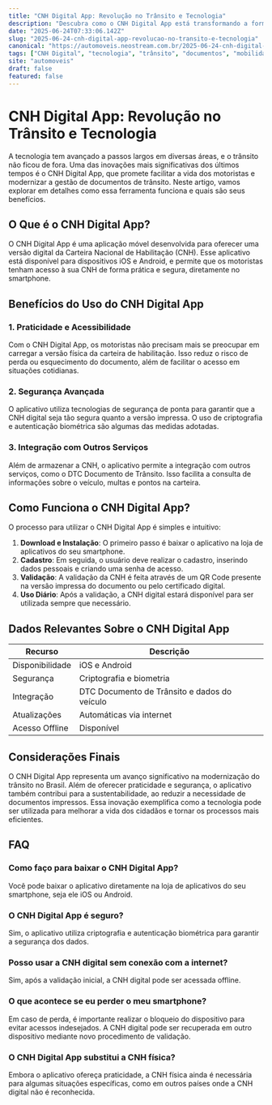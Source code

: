 ```yaml
---
title: "CNH Digital App: Revolução no Trânsito e Tecnologia"
description: "Descubra como o CNH Digital App está transformando a forma como lidamos com documentos de trânsito e facilitando a vida dos motoristas no Brasil."
date: "2025-06-24T07:33:06.142Z"
slug: "2025-06-24-cnh-digital-app-revolucao-no-transito-e-tecnologia"
canonical: "https://automoveis.neostream.com.br/2025-06-24-cnh-digital-app-revolucao-no-transito-e-tecnologia"
tags: ["CNH Digital", "tecnologia", "trânsito", "documentos", "mobilidade"]
site: "automoveis"
draft: false
featured: false
---
```


# CNH Digital App: Revolução no Trânsito e Tecnologia

A tecnologia tem avançado a passos largos em diversas áreas, e o trânsito não ficou de fora. Uma das inovações mais significativas dos últimos tempos é o CNH Digital App, que promete facilitar a vida dos motoristas e modernizar a gestão de documentos de trânsito. Neste artigo, vamos explorar em detalhes como essa ferramenta funciona e quais são seus benefícios.

## O Que é o CNH Digital App?

O CNH Digital App é uma aplicação móvel desenvolvida para oferecer uma versão digital da Carteira Nacional de Habilitação (CNH). Esse aplicativo está disponível para dispositivos iOS e Android, e permite que os motoristas tenham acesso à sua CNH de forma prática e segura, diretamente no smartphone.

## Benefícios do Uso do CNH Digital App

### 1. Praticidade e Acessibilidade

Com o CNH Digital App, os motoristas não precisam mais se preocupar em carregar a versão física da carteira de habilitação. Isso reduz o risco de perda ou esquecimento do documento, além de facilitar o acesso em situações cotidianas.

### 2. Segurança Avançada

O aplicativo utiliza tecnologias de segurança de ponta para garantir que a CNH digital seja tão segura quanto a versão impressa. O uso de criptografia e autenticação biométrica são algumas das medidas adotadas.

### 3. Integração com Outros Serviços

Além de armazenar a CNH, o aplicativo permite a integração com outros serviços, como o DTC Documento de Trânsito. Isso facilita a consulta de informações sobre o veículo, multas e pontos na carteira.

## Como Funciona o CNH Digital App?

O processo para utilizar o CNH Digital App é simples e intuitivo:

1. **Download e Instalação**: O primeiro passo é baixar o aplicativo na loja de aplicativos do seu smartphone.
2. **Cadastro**: Em seguida, o usuário deve realizar o cadastro, inserindo dados pessoais e criando uma senha de acesso.
3. **Validação**: A validação da CNH é feita através de um QR Code presente na versão impressa do documento ou pelo certificado digital.
4. **Uso Diário**: Após a validação, a CNH digital estará disponível para ser utilizada sempre que necessário.

## Dados Relevantes Sobre o CNH Digital App

| **Recurso**                | **Descrição**                                             |
|---------------------------|---------------------------------------------------------|
| Disponibilidade           | iOS e Android                                           |
| Segurança                 | Criptografia e biometria                                 |
| Integração                | DTC Documento de Trânsito e dados do veículo             |
| Atualizações              | Automáticas via internet                                 |
| Acesso Offline            | Disponível                                              |

## Considerações Finais

O CNH Digital App representa um avanço significativo na modernização do trânsito no Brasil. Além de oferecer praticidade e segurança, o aplicativo também contribui para a sustentabilidade, ao reduzir a necessidade de documentos impressos. Essa inovação exemplifica como a tecnologia pode ser utilizada para melhorar a vida dos cidadãos e tornar os processos mais eficientes.

## FAQ

### Como faço para baixar o CNH Digital App?

Você pode baixar o aplicativo diretamente na loja de aplicativos do seu smartphone, seja ele iOS ou Android.

### O CNH Digital App é seguro?

Sim, o aplicativo utiliza criptografia e autenticação biométrica para garantir a segurança dos dados.

### Posso usar a CNH digital sem conexão com a internet?

Sim, após a validação inicial, a CNH digital pode ser acessada offline.

### O que acontece se eu perder o meu smartphone?

Em caso de perda, é importante realizar o bloqueio do dispositivo para evitar acessos indesejados. A CNH digital pode ser recuperada em outro dispositivo mediante novo procedimento de validação.

### O CNH Digital App substitui a CNH física?

Embora o aplicativo ofereça praticidade, a CNH física ainda é necessária para algumas situações específicas, como em outros países onde a CNH digital não é reconhecida.